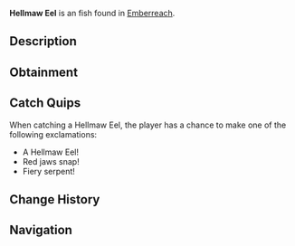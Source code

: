 {{FishInfobox
|image          = Hellmaw Eel.png
|rarity         = Uncommon
|sea            = Second Sea
|location       = [[Emberreach]]
|sublocation    = 
|sources        = Fishing Rod
|radar_location = 
|prog_speed     = -1
|xp             = 50
|weather        = Clear
|time           = Day
|season         = Winter
|bait           = Flakes
|base_weight    = 51
|base_value     = 105
|weight_range   = 30
|base_chance    = 82
|base_resil     = 61
}}
'''Hellmaw Eel''' is an {{Rarity|Uncommon}} fish found in [[Emberreach]].

== Description ==
{{Description|A sinuous creature, its jaws wide and lined with crimson hints.|Bestiary Entry}}

== Obtainment ==
{{Description|It slithers under the crisp fire of dawn.|Bestiary Hint}}
{{Fish Availability|
Emberreach/Volcano
|top_rods      = 
Firefly Rod\293195.12\35331.31;
Free Spirit Rod\282817.5\20067.65;
Azure Of Lagoon\258806.41\19519.15;
Trident Rod\253853.2\30762.47;
Leviathan's Fang Rod\253776.14\32573.03;
Lucky Rod\238910.59\33259.6;
Brick Built Rod\253572.31\27281.45;
Long Rod\229734.99\28000.59;
Nocturnal Rod\148151.46\148631.33;
Great Dreamer Rod\229098.2\37222.88;
Egg Rod\230136.72\35312.42;
Verdant Shear Rod\228677.94\34151.77;
Plastic Rod\228532.44\31157.17;
Blazebringer Rod\229597.16\31039.59;
No-Life Rod\209020.48\25688.35;
Ethereal Prism Rod\197017.44\27431.83;
Seraphic Rod\196016.11\23753.65;
Challenger's Rod\189161.73\23201.37;
Rod Of The Forgotten Fang\187419.2\22739.9;
Depthseeker Rod\186942.68\23512.14;
Rod Of The Exalted One\185495.07\22930.55;
Avalanche Rod\184642.87\23139.05;
Rod Of The Depths\183962.83\22412.28;
Volcanic Rod\183694.73\22736.92;
Zeus Rod\182853.39\22632.78;
Steady Rod\171394.59\20745.53
|recommended   = Free Spirit Rod
}}

== Catch Quips ==
When catching a Hellmaw Eel, the player has a chance to make one of the following exclamations:
* A Hellmaw Eel!
* Red jaws snap!
* Fiery serpent!

== Change History ==
{{Change History|{{subst:Current Version}}}}

== Navigation ==
{{Fish Navbox|Emberreach}}